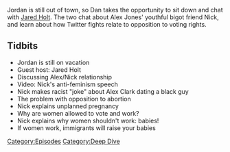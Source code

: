 {{DEFAULTSORT:
    #_EPISODE_0582:Chattin' With Jared
}}{{Episode
    | title           = Chattin' With Jared
    | caption         = Listen to this episode on [https://knowledgefight.libsyn.com/582-chattin-with-jared Libsyn] [https://open.spotify.com/episode/4j3yWexZ5aPmtl8IEwlAK1 Spotify], Read the [[Transcript/582: Chattin' With Jared|Unofficial Transcript]], View discussion on [https://reddit.com/ow6jo8 Reddit]
    | episodeNumber   = 582
    | length          = 01:14:36
    | airDate         = August 2, 2021
    | episodeType     = [[:Category:Deep Dive|Deep Dive]]
    | appearance      = [[Jared Holt]], [[Nick Fuentes]], [[Alex Clark]]
    | previousEpisode = [[581: June 3, 2003]]
    | nextEpisode     = [[583: August 1, 2021]]
}}

{{Stub}}

Jordan is still out of town, so Dan takes the opportunity to sit down and chat with [[Jared Holt]].  The two chat about Alex Jones' youthful bigot friend Nick, and learn about how Twitter fights relate to opposition to voting rights.

==Tidbits==

*Jordan is still on vacation
*Guest host: Jared Holt
*Discussing Alex/Nick relationship
*Video: Nick's anti-feminism speech
*Nick makes racist "joke" about Alex Clark dating a black guy
*The problem with opposition to abortion
*Nick explains unplanned pregnancy
*Why are women allowed to vote and work?
*Nick explains why women shouldn't work: babies!
*If women work, immigrants will raise your babies

[[Category:Episodes]]
[[Category:Deep Dive]]
